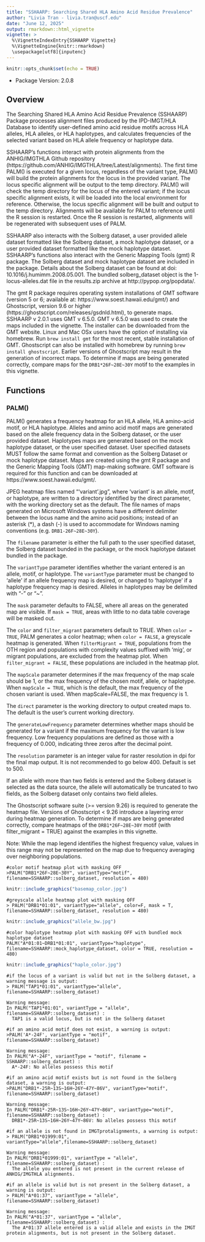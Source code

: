 ```yaml
---
title: "SSHAARP: Searching Shared HLA Amino Acid Residue Prevalence"
author: "Livia Tran - livia.tran@uscf.edu"
date: "June 12, 2025"
output: rmarkdown::html_vignette
vignette: >
  %\VignetteIndexEntry{SSHAARP Vignette}
  %\VignetteEngine{knitr::rmarkdown}
  \usepackage[utf8]{inputenc}
---
```

```r
knitr::opts_chunk$set(echo = TRUE)
```

* Package Version: 2.0.8

## Overview

The Searching Shared HLA Amino Acid Residue Prevalence (SSHAARP) Package processes alignment files produced by the IPD-IMGT/HLA Database to identify user-defined amino acid residue motifs across HLA alleles, HLA alleles, or HLA haplotypes, and calculates frequencies of the selected variant based on HLA allele frequency or haplotype data. 

SSHAARP’s functions interact with protein alignments from the ANHIG/IMGTHLA Github repository (https://github.com/ANHIG/IMGTHLA/tree/Latest/alignments). The first time PALM() is executed for a given locus,
regardless of the variant type, PALM() will build the protein alignments for the locus in the provided variant.
The locus specific alignment will be output to the temp directory. PALM() will check the temp directory for the 
locus of the entered variant; if the locus specific alignment exists, it will be loaded into the local environment
for reference. Otherwise, the locus specific alignment will be built and output to the temp directory. Alignments
will be available for PALM to reference until the R session is restarted. Once the R session is restarted, alignments
will be regenerated with subsequent uses of PALM.

SSHAARP also interacts with the Solberg dataset, a user provided allele dataset formatted like the Solberg dataset, a mock haplotype dataset, or a user provided dataset formatted like the mock haplotype dataset. SSHAARP's functions also interact with the Generic Mapping Tools (gmt) R package. The Solberg dataset and mock haplotype dataset are included in the package. Details about the Solberg dataset can be found at doi: 10.1016/j.humimm.2008.05.001. The bundled solberg_dataset object is the 1-locus-alleles.dat file in the results.zip archive at http://pypop.org/popdata/.

The gmt R package requires operating system installations of GMT software (version 5 or 6; available at: https://www.soest.hawaii.edu/gmt/) and Ghostscript, version 9.6 or higher (https://ghostscript.com/releases/gsdnld.html), to generate maps. SSHAARP v 2.0.1 uses GMT v 6.5.0. GMT v 6.5.0 was used to create the maps included in the vignette. The installer can be downloaded from the GMT website. Linux and Mac OSx users have the option of installing via homebrew. Run `brew install gmt` for the most recent, stable installation of GMT. Ghostscript can also be installed with homebrew by running `brew install ghostscript`. Earlier versions of Ghostscript may result in the generation of incorrect maps. To determine if maps are being generated correctly, compare maps for the `DRB1*26F~28E~30Y` motif to the examples in this vignette.

## Functions

### PALM() 

PALM() generates a frequency heatmap for an HLA allele, HLA amino-acid motif, or HLA haplotype. Alleles and amino acid motif maps are generated based on the allele frequency data in the Solberg dataset, or the user provided dataset. Haplotypes maps are generated based on the mock haplotype dataset, or the user specified dataset. User specified datasets MUST follow the same format and convention as the Solberg Dataset or mock haplotype dataset. Maps are created using the gmt R package and the Generic Mapping Tools (GMT) map-making software. GMT software is required for this function and can be downloaded at https://www.soest.hawaii.edu/gmt/.

JPEG heatmap files named “‘variant’.jpg”, where ‘variant’ is an allele, motif, or haplotype, are written to a directory identified by the direct parameter, with the working directory set as the default. The file names of maps generated on Microsoft Windows systems have a different delimiter between the locus name and the amino acid positions; instead of an asterisk (*), a dash (-) is used to accommodate for Windows naming conventions (e.g. `DRB1-26F~28E~30Y`).

The `filename` parameter is either the full path to the user specified dataset, the Solberg dataset bunded in the package, or the mock haplotype dataset bundled in the package. 

The `variantType` parameter identifies whether the variant entered is an allele, motif, or haplotype. The `variantType` parameter must be changed to 'allele' if an allele frequency map is desired, or changed to 'haplotype' if a haplotype frequency map is desired. Alleles in haplotypes may be delimited with "-" or "~". 

The `mask` parameter defaults to FALSE, where all areas on the generated map are visible. If `mask = TRUE`, areas with little to no data table coverage will be masked out. 

The `color` and `filter_migrant` parameters default to TRUE. When `color = TRUE`, PALM generates a color heatmap; when `color = FALSE`, a greyscale heatmap is generated. When `filterMigrant = TRUE`, populations from the OTH region and populations with complexity values suffixed with ‘mig’, or migrant populations, are excluded from the heatmap plot. When `filter_migrant = FALSE`, these populations are included in the heatmap plot. 

The `mapScale` parameter determines if the max frequency of the map scale should be 1, or the max frequency of the chosen motif, allele, or haplotype. When `mapScale = TRUE`, which is the default, the max frequency of the chosen variant is used. When mapScale=FALSE, the max frequency is 1. 

The `direct` parameter is the working directory to output created maps to. The default is the user's current working directory.

The `generateLowFrequency` parameter determines whether maps should be generated for a variant if the maximum frequency for the variant is low frequency. Low frequency populations are defined as those with a frequency of 0.000, indicating three zeros after the decimal point.

The `resolution` parameter is an integer value for raster resolution in dpi for the final map output. It is not recommended to go below 400. Default is set to 500.

If an allele with more than two fields is entered and the Solberg dataset is selected as the data source, the allele will automatically be truncated to two fields, as the Solberg dataset only contains two field alleles. 

The Ghostscript software suite (>= version 9.26) is required to generate the heatmap file. Versions of Ghostscript < 9.26 introduce a layering error during heatmap generation. To determine if maps are being generated correctly, compare heatmaps of the `DRB1*26F~28E~30Y` motif (with filter_migrant = TRUE) against the examples in this vignette.

Note: While the map legend identifies the highest frequency value, values in this range may not be represented on the map due to frequency averaging over neighboring populations.

```
#color motif heatmap plot with masking OFF
>PALM("DRB1*26F~28E~30Y", variantType="motif", filename=SSHAARP::solberg_dataset, resolution = 480)
```

```r
knitr::include_graphics("basemap_color.jpg")
```

```
#greyscale allele heatmap plot with masking OFF
> PALM("DRB1*01:01", variantType="allele", color=F, mask = T, filename=SSHAARP::solberg_dataset, resolution = 480)
```

```r
knitr::include_graphics("allele_bw.jpg")
```

```
#color haplotype heatmap plot with masking OFF with bundled mock haplotype dataset
PALM("A*01:01~DRB1*01:01", variantType="haplotype", filename=SSHAARP::mock_haplotype_dataset, color = TRUE, resolution = 480)
```

```r
knitr::include_graphics("haplo_color.jpg")
```

```
#if the locus of a variant is valid but not in the Solberg dataset, a warning message is output:
> PALM("TAP1*01:01", variantType="allele", filename=SSHAARP::solberg_dataset)

Warning message:
In PALM("TAP1*01:01", variantType = "allele", filename=SSHAARP::solberg_dataset) :
  TAP1 is a valid locus, but is not in the Solberg dataset

#if an amino acid motif does not exist, a warning is output:
>PALM('A*-24F', variantType = "motif", filename=SSHAARP::solberg_dataset)

Warning message:
In PALM("A*-24F", variantType = "motif", filename = SSHAARP::solberg_dataset) :
  A*-24F: No alleles possess this motif
  
#if an amino acid motif exists but is not found in the Solberg dataset, a warning is output:
>PALM("DRB1*-25R~13S~16H~26Y~47Y~86V", variantType="motif", filename=SSHAARP::solberg_dataset)

Warning message:
In PALM("DRB1*-25R~13S~16H~26Y~47Y~86V", variantType="motif", filename=SSHAARP::solberg_dataset) :
  DRB1*-25R~13S~16H~26Y~47Y~86V: No alleles possess this motif
  
#if an allele is not found in IMGTprotalignments, a warning is output:
> PALM("DRB1*01999:01", variantType="allele",filename=SSHAARP::solberg_dataset)

Warning message:
In PALM("DRB1*01999:01", variantType = "allele", filename=SSHAARP::solberg_dataset) :
  The allele you entered is not present in the current release of ANHIG/IMGTHLA alignments.
  
#if an allele is valid but is not present in the Solberg dataset, a warning is output:
> PALM("A*01:37", variantType = "allele", filename=SSHAARP::solberg_dataset)

Warning message:
In PALM("A*01:37", variantType = "allele", filename=SSHAARP::solberg_dataset) :
  The A*01:37 allele entered is a valid allele and exists in the IMGT protein alignments, but is not present in the Solberg dataset.
  
```
